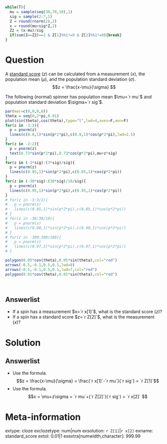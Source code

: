 ```r
while(T){
  mu = sample(seq(30,70,10),1)
  sig = sample(2:7,1)
  Z = round(rnorm(2),2)
  x = round(mu+sig*Z,2)
  Z2 = (x-mu)/sig
  if(sum(Z==Z2)==2 & Z[1]%%1!=0 & Z[2]%%1!=0){break}
}
```


Question
========

A [standard score](https://en.wikipedia.org/wiki/Standard_score){target="blank"} ($z$) can be calculated from a measurement ($x$), the population mean ($\mu$), and the population standard deviation ($\sigma$).
$$z = \frac{x-\mu}{\sigma} $$

The following (normal) spinner has population mean $\mu=`r mu`$ and population standard deviation $\sigma=`r sig`$.

```r
par(mar=c(0,0,0,0))
theta = seq(0,2*pi,0.01)
plot(sin(theta),cos(theta),type="l",lwd=4,axes=F,ann=F)
for(z in -3:3){
  p = pnorm(z)
  lines(c(0.8,1)*sin(p*2*pi),c(0.8,1)*cos(p*2*pi),lwd=2.5)
}
for(z in -2:2){
  p = pnorm(z)
  text(0.73*sin(p*2*pi),0.73*cos(p*2*pi),mu+z*sig)
}
for(z in (-3*sig):(3*sig)/sig){
  p = pnorm(z)
  lines(c(0.85,1)*sin(p*2*pi),c(0.85,1)*cos(p*2*pi))
}
for(z in (-30*sig):(30*sig)/10/sig){
  p = pnorm(z)
  lines(c(0.95,1)*sin(p*2*pi),c(0.95,1)*cos(p*2*pi))
}
# for(z in -3:3/2){
#   p = pnorm(z)
#   lines(c(0.85,1)*sin(p*2*pi),c(0.85,1)*cos(p*2*pi))
# }
# for(z in -30:30/10){
#   p = pnorm(z)
#   lines(c(0.90,1)*sin(p*2*pi),c(0.90,1)*cos(p*2*pi))
# }
# for(z in -300:300/100){
#   p = pnorm(z)
#   lines(c(0.97,1)*sin(p*2*pi),c(0.97,1)*cos(p*2*pi))
# }

polygon(0.05*cos(theta),0.05*sin(theta),col="red")
arrows(-0.5,-0.1,0.5,0.1,lwd=8)
arrows(-0.5,-0.1,0.5,0.1,lwd=7,col="red")
polygon(0.01*cos(theta),0.01*sin(theta),col="red")
```
\

Answerlist
--------
* If a spin has a measurement $x=`r x[1]`$, what is the standard score ($z$)?
* If a spin has a standard score $z=`r Z[2]`$, what is the measurement ($x$)?


Solution
========

Answerlist
--------
* Use the formula.
$$z = \frac{x-\mu}{\sigma} = \frac{`r x[1]`-`r mu`}{`r sig`} = `r Z[1]`$$
* Use the formula.
$$x = \mu+z\sigma = `r mu`+(`r Z[2]`)(`r sig`) = `r x[2]` $$


Meta-information
================
extype: cloze
exclozetype: num|num
exsolution: `r Z[1]`|`r x[2]`
exname: standard_score
extol: 0.01|1
exextra[numwidth,character]: 999.99